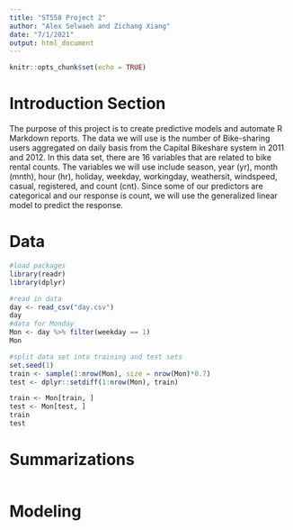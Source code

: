 ```yaml
---
title: "ST558 Project 2"
author: "Alex Selwaeh and Zichang Xiang"
date: "7/1/2021"
output: html_document
---
```


```r
knitr::opts_chunk$set(echo = TRUE)
```

# Introduction Section
The purpose of this project is to create predictive models and automate R Markdown reports. The data we will use is the number of Bike-sharing users aggregated on daily basis from the Capital Bikeshare system in 2011 and 2012. In this data set, there are 16 variables that are related to bike rental counts. The variables we will use include season, year (yr), month (mnth), hour (hr), holiday, weekday, workingday, weathersit, windspeed, casual, registered, and count (cnt). Since some of our predictors are categorical and our response is count, we will use the generalized linear model to predict the response.

# Data
```r
#load packages
library(readr)
library(dplyr)
```


```r
#read in data
day <- read_csv("day.csv")
day
#data for Monday
Mon <- day %>% filter(weekday == 1)
Mon
```


```r
#split data set into training and test sets
set.seed(1)
train <- sample(1:nrow(Mon), size = nrow(Mon)*0.7)
test <- dplyr::setdiff(1:nrow(Mon), train)

train <- Mon[train, ]
test <- Mon[test, ]
train
test
```

# Summarizations
```r

```

# Modeling
```r

```

